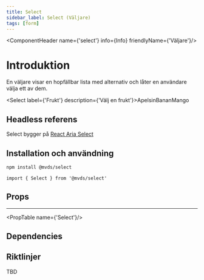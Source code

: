 ```yaml
---
title: Select
sidebar_label: Select (Väljare)
tags: [form]
---
```


<ComponentHeader name={'select'} info={Info} friendlyName={'Väljare'}/>

# Introduktion

En väljare visar en hopfällbar lista med alternativ och låter en användare välja ett av dem.

<Select label={'Frukt'} description={'Välj en frukt'}><Item>Apelsin</Item><Item>Banan</Item><Item>Mango</Item></Select>

## Headless referens

Select bygger på [React Aria Select](https://react-spectrum.adobe.com/react-aria/Select.html)


## Installation och användning

```bash npm2yarn
npm install @mvds/select
```

```tsx
import { Select } from '@mvds/select'
```

## Props
---
<PropTable name={'Select'}/>

## Dependencies

<ComponentFooter info={Info}/>

## Riktlinjer
TBD

